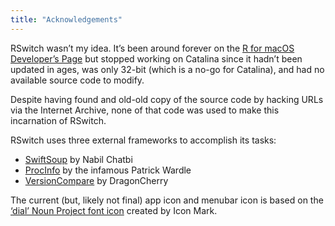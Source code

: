 ```yaml
---
title: "Acknowledgements"
---
```

  
RSwitch wasn't my idea. It's been around forever on the [R for macOS Developer's Page](http://mac.r-project.org/) but stopped working on Catalina since it hadn't been updated in ages, was only 32-bit (which is a no-go for Catalina), and had no available source code to modify.

Despite having found and old-old copy of the source code by hacking URLs via the Internet Archive, none of that code was used to make this incarnation of RSwitch.

RSwitch uses three external frameworks to accomplish its tasks:

- [SwiftSoup](https://github.com/scinfu/SwiftSoup) by Nabil Chatbi
- [ProcInfo](https://github.com/objective-see/ProcInfo) by the infamous Patrick Wardle
- [VersionCompare](https://github.com/DragonCherry/VersionCompare/) by DragonCherry

The current (but, likely not final) app icon and menubar icon is based on the ['dial' Noun Project font icon](https://thenounproject.com/search/?q=dial&i=866019#) created by Icon Mark.
